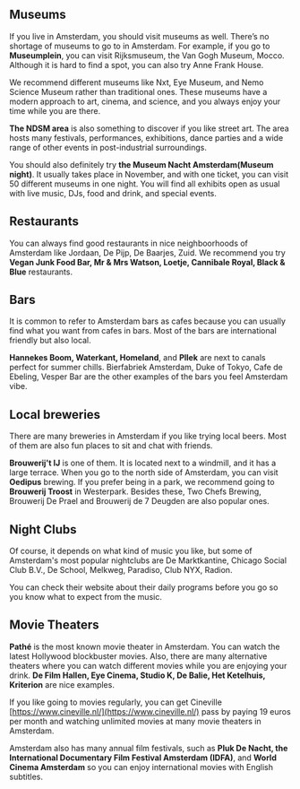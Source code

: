 
## Museums
If you live in Amsterdam, you should visit museums as well. There’s no shortage of museums to go to in Amsterdam. For example, if you go to **Museumplein**, you can visit Rijksmuseum, the Van Gogh Museum, Mocco. Although it is hard to find a spot, you can also try Anne Frank House. 

We recommend different museums like Nxt, Eye Museum, and Nemo Science Museum rather than traditional ones. These museums have a modern approach to art, cinema, and science, and you always enjoy your time while you are there. 

**The NDSM area** is also something to discover if you like street art. The area hosts many festivals, performances, exhibitions, dance parties and a wide range of other events in post-industrial surroundings.

You should also definitely try **the Museum Nacht Amsterdam(Museum night)**. It usually takes place in November, and with one ticket, you can visit 50 different museums in one night. You will find all exhibits open as usual with live music, DJs, food and drink, and special events.
## Restaurants
You can always find good restaurants in nice neighboorhoods of Amsterdam like Jordaan, De Pijp, De Baarjes, Zuid.  We recommend you try **Vegan Junk Food Bar, Mr & Mrs Watson, Loetje, Cannibale Royal, Black & Blue** restaurants. 
## Bars
It is common to refer to Amsterdam bars as cafes because you can usually find what you want from cafes in bars. Most of the bars are international friendly but also local. 

**Hannekes Boom, Waterkant, Homeland**, and **Pllek** are next to canals perfect for summer chills. Bierfabriek Amsterdam, Duke of Tokyo, Cafe de Ebeling, Vesper Bar are the other examples of the bars you feel Amsterdam vibe. 
## Local breweries 
There are many breweries in Amsterdam if you like trying local beers. Most of them are also fun places to sit and chat with friends. 

**Brouwerij't IJ** is one of them.  It is located next to a windmill, and it has a large terrace. When you go to the north side of Amsterdam, you can visit **Oedipus** brewing. If you prefer being in a park, we recommend going to **Brouwerij Troost** in Westerpark. Besides these, Two Chefs Brewing, Brouwerij De Prael and Brouwerij de 7 Deugden are also popular ones. 
## Night Clubs
Of course, it depends on what kind of music you like, but some of Amsterdam's most popular nightclubs are  De Marktkantine, Chicago Social Club B.V., De School, Melkweg, Paradiso, Club NYX, Radion. 

<Callout>
  You can check their website about their daily programs before you go so you know what to expect from the music. 
</Callout>

## Movie Theaters 
**Pathé** is the most known movie theater in Amsterdam. You can watch the latest Hollywood blockbuster movies. Also, there are many alternative theaters where you can watch different movies while you are enjoying your drink. **De Film Hallen, Eye Cinema, Studio K, De Balie, Het Ketelhuis, Kriterion** are nice examples. 

If you like going to movies regularly, you can get Cineville [https://www.cineville.nl/](https://www.cineville.nl/) pass by paying 19 euros per month and watching unlimited movies at many movie theaters in Amsterdam.

Amsterdam also has many annual film festivals, such as **Pluk De Nacht, the International Documentary Film Festival Amsterdam (IDFA)**, and **World Cinema Amsterdam** so you can enjoy international movies with English subtitles.
